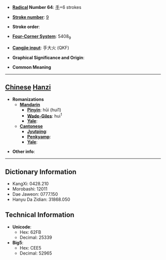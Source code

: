 * '''[[Wiktionary:Chinese radical index| Radical]] Number 64''': [[Wiktionary:Chinese radical index 手|手]]+6 strokes

* '''[[Wiktionary:Chinese total strokes index|Stroke number]]''': [[Wiktionary:Chinese total strokes index 9|9]]

* '''Stroke order''': 

* '''[[Wiktionary:Chinese four corner index|Four-Corner System]]''': 5408<sub>9</sub>

* '''[[Wiktionary:Chinese Cangjie index|Cangjie input]]''': 手大火 (QKF)

* '''Graphical Significance and Origin''': 

* '''Common Meaning'''

----

== [[Chinese]] [[Hanzi]] ==

* '''Romanizations'''
** '''[[Mandarin]]'''
*** '''[[Pinyin]]''': hūi (hui1)
*** '''[[Wade-Giles]]''': hui<sup>1</sup>
*** '''[[Yale]]''': 
** '''[[Cantonese]]'''
*** '''[[Jyutping]]''':
*** '''[[Penkyamp]]''': 
*** '''[[Yale]]''': 

* '''Other info''': 

----

== Dictionary Information ==

* KangXi: 0428.210
* Morobashi: 12011
* Dae Jaweon: 0777.150
* Hanyu Da Zidian: 31868.050

== Technical Information ==

* '''Unicode''':
** Hex: 62FB
** Decimal: 25339
* '''Big5''':
** Hex: CEE5
** Decimal: 52965